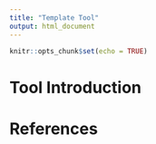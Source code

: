 ```yaml
---
title: "Template Tool"
output: html_document
---
```


```r
knitr::opts_chunk$set(echo = TRUE)
```


# Tool Introduction

# References

